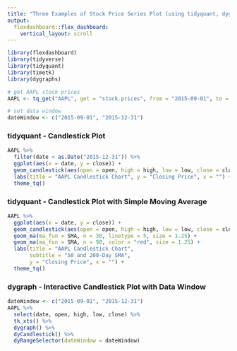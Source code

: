 ```yaml
---
title: "Three Examples of Stock Price Series Plot (using tidyquant, dygraphs, and flexdashboard)"
output: 
  flexdashboard::flex_dashboard:
    vertical_layout: scroll
---
```


```r
library(flexdashboard)
library(tidyverse)
library(tidyquant)
library(timetk)
library(dygraphs)

# get AAPL stock prices
AAPL <- tq_get("AAPL", get = "stock.prices", from = "2015-09-01", to = "2016-12-31")

# set data window
dateWindow <- c("2015-09-01", "2015-12-31")
```

### tidyquant - Candlestick Plot

```r
AAPL %>%
  filter(date < as.Date("2015-12-31")) %>%
  ggplot(aes(x = date, y = close)) +
  geom_candlestick(aes(open = open, high = high, low = low, close = close)) +
  labs(title = "AAPL Candlestick Chart", y = "Closing Price", x = "") +
  theme_tq()
```

### tidyquant - Candlestick Plot with Simple Moving Average

```r
AAPL %>%
  ggplot(aes(x = date, y = close)) +
  geom_candlestick(aes(open = open, high = high, low = low, close = close)) +
  geom_ma(ma_fun = SMA, n = 30, linetype = 5, size = 1.25) +
  geom_ma(ma_fun = SMA, n = 90, color = "red", size = 1.25) + 
  labs(title = "AAPL Candlestick Chart", 
       subtitle = "50 and 200-Day SMA", 
       y = "Closing Price", x = "") +
  theme_tq()
```

### dygraph - Interactive Candlestick Plot with Data Window

```r
dateWindow <- c("2015-09-01", "2015-12-31")
AAPL %>% 
  select(date, open, high, low, close) %>%
  tk_xts() %>% 
  dygraph() %>% 
  dyCandlestick() %>%
  dyRangeSelector(dateWindow = dateWindow)
```

